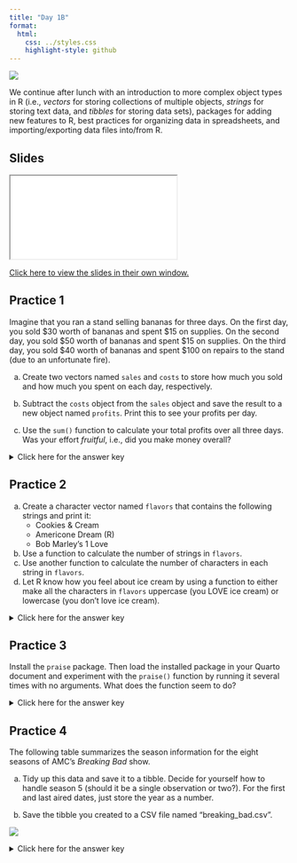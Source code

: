 ---
title: "Day 1B"
format:
  html:
    css: ../styles.css
    highlight-style: github
---

![](../img/spreadsheets_2780E3.svg){.hero}


We continue after lunch with an introduction to more complex object types in R (i.e., *vectors* for storing collections of multiple objects, *strings* for storing text data, and *tibbles* for storing data sets), packages for adding new features to R, best practices for organizing data in spreadsheets, and importing/exporting data files into/from R.

## Slides

<iframe class="slide-deck" src="./Slides/1B_Slides.html" title="Day 1B Slideshow">
</iframe>

[Click here to view the slides in their own window.](./Slides/1B_Slides.html)

## Practice 1

Imagine that you ran a stand selling bananas for three days. On the first day, you sold \$30 worth of bananas and spent \$15 on supplies. On the second day, you sold \$50 worth of bananas and spent \$15 on supplies. On the third day, you sold $40 worth of bananas and spent \$100 on repairs to the stand (due to an unfortunate fire).

a) Create two vectors named `sales` and `costs` to store how much you sold and how much you spent on each day, respectively.

b) Subtract the `costs` object from the `sales` object and save the result to a new object named `profits`. Print this to see your profits per day.

c) Use the `sum()` function to calculate your total profits over all three days. Was your effort *fruitful*, i.e., did you make money overall?

<p><details>
<summary>Click here for the answer key</summary>
<blockquote>

**Answer (a)**
```{r}
#| collapse: true

sales <- c(30, 50, 40)
costs <- c(15, 15, 100)
```

**Answer (b)**
```{r}
#| collapse: true

profits <- sales - costs
profits
```

**Answer (c)**
```{r}
#| collapse: true

sum(profits)
```
No, I lost money!

</blockquote></details></p>


## Practice 2

a) Create a character vector named `flavors` that contains the following strings and print it: 
    - Cookies & Cream
    - Americone Dream (R)
    - Bob Marley's 1 Love
b) Use a function to calculate the number of strings in `flavors`.
c) Use another function to calculate the number of characters in each string in `flavors`.
d) Let R know how you feel about ice cream by using a function to either make all the characters in `flavors` uppercase (you LOVE ice cream) or lowercase (you don't love ice cream).

<p><details>
<summary>Click here for the answer key</summary>
<blockquote>

**Answer (a)**
```{r}
#| comment: "#>"
#| collapse: true

flavors <- c("Cookies & Cream", "Americone Dream (R)", "Bob Marley's 1 Love")
flavors
```

**Answer (b)**
```{r}
#| comment: "#>"
#| collapse: true

length(flavors)
```

**Answer (c)**
```{r}
#| comment: "#>"
#| collapse: true

nchar(flavors)
```

**Answer (d)**
```{r}
#| comment: "#>"
#| collapse: true

toupper(flavors)
tolower(flavors)
```

</blockquote>
</details></p>


## Practice 3

Install the `praise` package. Then load the installed package in your Quarto document and experiment with the `praise()` function by running it several times with no arguments. What does the function seem to do?

<p><details>
<summary>Click here for the answer key</summary><blockquote>
**Answer**

```{r}
#| collapse: true

# install.packages("praise")
library(praise)
praise()
praise()
```

The function seems to create strings that praise/compliment the user.
</blockquote></details></p>


## Practice 4

The following table summarizes the season information for the eight seasons of AMC's *Breaking Bad* show. 

a) Tidy up this data and save it to a tibble. Decide for yourself how to handle season 5 (should it be a single observation or two?). For the first and last aired dates, just store the year as a number.

b) Save the tibble you created to a CSV file named "breaking_bad.csv".

![](../img/breaking_bad_wikipedia.png)

<p><details>
<summary>Click here for the answer key</summary><blockquote>

**Answer (a)**

- Version with one observation for the season five parts

```{r}
#| message: false
#| collapse: true

library(tidyverse)
season <- c(1, 2, 3, 4, 5)
episodes <- c(7, 13, 13, 13, 16)
first_air <- c(2008, 2009, 2010, 2011, 2012)
last_air <- c(2008, 2009, 2010, 2011, 2013)
network <- "AMC"
breaking_bad <- 
  tibble(season, episodes, first_air, last_air, network)
breaking_bad
```

- Version with two separate observations for the season five parts

```{r}
#| collapse: true

season <- c(1, 2, 3, 4, 5.1, 5.2)
episodes <- c(7, 13, 13, 13, 8, 8)
first_air <- c(2008, 2009, 2010, 2011, 2012, 2013)
last_air <- c(2008, 2009, 2010, 2011, 2012, 2013)
network <- "AMC"
breaking_bad <- 
  tibble(season, episodes, first_air, last_air, network)
breaking_bad
```

**Answer (b)**

```{r}
#| message: false
#| eval: false

write_csv(breaking_bad, "breaking_bad.csv")
```


## Readings

  -   ["Section 2.2.1: The penguins data frame"](https://r4ds.hadley.nz/data-visualize.html#the-penguins-data-frame) from *R4DS (2E)*
  -   ["Section 6.2: Tidy Data"](https://r4ds.hadley.nz/data-tidy.html#sec-tidy-data) from *R4DS (2E)*
  -   ["Chapter 8: Data Import"](https://r4ds.hadley.nz/data-import.html) from *R4DS (2E)*
  - ["Data organization in spreadsheets"](https://doi.org/10.1080/00031305.2017.1375989) in *The American Statistician*
  - ["Chapter 15: Strings](https://r4ds.hadley.nz/strings.html) in *R4DS (2E)*


## Fun Stuff

### "Who's" on First?

A lesson about the importance of strings...

{{< video https://www.youtube-nocookie.com/embed/2ZksQd2fC6Y >}}

### Fundamentals of Tidying

Marie doesn't like formatting-as-data either...

{{< video https://www.youtube-nocookie.com/embed/bjUlC8aEb7s >}}


::: {.text-center}
<a href="../Day2/day2A.html" class="btn btn-primary mt-5" role="button" >Continue to Day 2A Materials&nbsp;&nbsp;&raquo;</a>
:::
